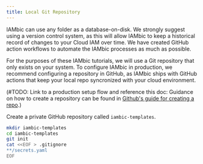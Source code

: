 ```yaml
---
title: Local Git Repository
---
```


IAMbic can use any folder as a database-on-disk. We strongly suggest using a version control system, as this will allow IAMbic to keep a historical record of changes to your Cloud IAM over time. We have created GitHub action workflows to automate the IAMbic processes as much as possible. 


For the purposes of these IAMbic tutorials, we will use a Git repository that only exists on your system. To configure IAMbic in production, we recommend configuring a repository in GitHub, as IAMbic ships with GitHub actions that keep your local repo syncronized with your cloud environment.

(#TODO: Link to a production setup flow and reference this doc: Guidance on how to create a repository can be found in [Github&#39;s guide for creating a repo](https://docs.github.com/en/get-started/quickstart/create-a-repo).)

Create a private GitHub repository called `iambic-templates`.

```bash
mkdir iambic-templates
cd iambic-templates
git init
cat <<EOF > .gitignore
**/secrets.yaml
EOF
```
